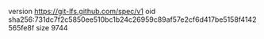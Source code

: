 version https://git-lfs.github.com/spec/v1
oid sha256:731dc7f2c5850ee510bc1b24c26959c89af57e2cf6d417be5158f4142565fe8f
size 9744
